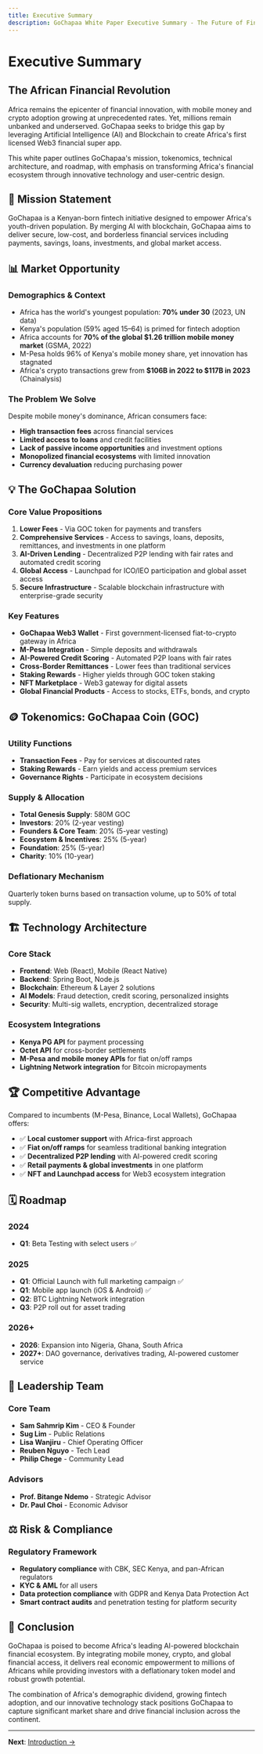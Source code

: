 ```yaml
---
title: Executive Summary
description: GoChapaa White Paper Executive Summary - The Future of Finance for Africa
---
```


# Executive Summary

## The African Financial Revolution

Africa remains the epicenter of financial innovation, with mobile money and crypto adoption growing at unprecedented rates. Yet, millions remain unbanked and underserved. GoChapaa seeks to bridge this gap by leveraging Artificial Intelligence (AI) and Blockchain to create Africa's first licensed Web3 financial super app.

This white paper outlines GoChapaa's mission, tokenomics, technical architecture, and roadmap, with emphasis on transforming Africa's financial ecosystem through innovative technology and user-centric design.

## 🎯 Mission Statement

GoChapaa is a Kenyan-born fintech initiative designed to empower Africa's youth-driven population. By merging AI with blockchain, GoChapaa aims to deliver secure, low-cost, and borderless financial services including payments, savings, loans, investments, and global market access.

## 📊 Market Opportunity

### Demographics & Context
- Africa has the world's youngest population: **70% under 30** (2023, UN data)
- Kenya's population (59% aged 15–64) is primed for fintech adoption
- Africa accounts for **70% of the global $1.26 trillion mobile money market** (GSMA, 2022)
- M-Pesa holds 96% of Kenya's mobile money share, yet innovation has stagnated
- Africa's crypto transactions grew from **$106B in 2022 to $117B in 2023** (Chainalysis)

### The Problem We Solve
Despite mobile money's dominance, African consumers face:
- **High transaction fees** across financial services
- **Limited access to loans** and credit facilities
- **Lack of passive income opportunities** and investment options
- **Monopolized financial ecosystems** with limited innovation
- **Currency devaluation** reducing purchasing power

## 💡 The GoChapaa Solution

### Core Value Propositions
1. **Lower Fees** - Via GOC token for payments and transfers
2. **Comprehensive Services** - Access to savings, loans, deposits, remittances, and investments in one platform
3. **AI-Driven Lending** - Decentralized P2P lending with fair rates and automated credit scoring
4. **Global Access** - Launchpad for ICO/IEO participation and global asset access
5. **Secure Infrastructure** - Scalable blockchain infrastructure with enterprise-grade security

### Key Features
- **GoChapaa Web3 Wallet** - First government-licensed fiat-to-crypto gateway in Africa
- **M-Pesa Integration** - Simple deposits and withdrawals
- **AI-Powered Credit Scoring** - Automated P2P loans with fair rates
- **Cross-Border Remittances** - Lower fees than traditional services
- **Staking Rewards** - Higher yields through GOC token staking
- **NFT Marketplace** - Web3 gateway for digital assets
- **Global Financial Products** - Access to stocks, ETFs, bonds, and crypto

## 🪙 Tokenomics: GoChapaa Coin (GOC)

### Utility Functions
- **Transaction Fees** - Pay for services at discounted rates
- **Staking Rewards** - Earn yields and access premium services
- **Governance Rights** - Participate in ecosystem decisions

### Supply & Allocation
- **Total Genesis Supply**: 580M GOC
- **Investors**: 20% (2-year vesting)
- **Founders & Core Team**: 20% (5-year vesting)
- **Ecosystem & Incentives**: 25% (5-year)
- **Foundation**: 25% (5-year)
- **Charity**: 10% (10-year)

### Deflationary Mechanism
Quarterly token burns based on transaction volume, up to 50% of total supply.

## 🏗️ Technology Architecture

### Core Stack
- **Frontend**: Web (React), Mobile (React Native)
- **Backend**: Spring Boot, Node.js
- **Blockchain**: Ethereum & Layer 2 solutions
- **AI Models**: Fraud detection, credit scoring, personalized insights
- **Security**: Multi-sig wallets, encryption, decentralized storage

### Ecosystem Integrations
- **Kenya PG API** for payment processing
- **Octet API** for cross-border settlements
- **M-Pesa and mobile money APIs** for fiat on/off ramps
- **Lightning Network integration** for Bitcoin micropayments

## 🏆 Competitive Advantage

Compared to incumbents (M-Pesa, Binance, Local Wallets), GoChapaa offers:
- ✅ **Local customer support** with Africa-first approach
- ✅ **Fiat on/off ramps** for seamless traditional banking integration
- ✅ **Decentralized P2P lending** with AI-powered credit scoring
- ✅ **Retail payments & global investments** in one platform
- ✅ **NFT and Launchpad access** for Web3 ecosystem integration

## 🗓️ Roadmap

### 2024
- **Q1**: Beta Testing with select users ✅

### 2025
- **Q1**: Official Launch with full marketing campaign ✅
- **Q1**: Mobile app launch (iOS & Android) ✅
- **Q2**: BTC Lightning Network integration
- **Q3**: P2P roll out for asset trading

### 2026+
- **2026**: Expansion into Nigeria, Ghana, South Africa
- **2027+**: DAO governance, derivatives trading, AI-powered customer service

## 👥 Leadership Team

### Core Team
- **Sam Sahmrip Kim** - CEO & Founder
- **Sug Lim** - Public Relations
- **Lisa Wanjiru** - Chief Operating Officer
- **Reuben Nguyo** - Tech Lead
- **Philip Chege** - Community Lead

### Advisors
- **Prof. Bitange Ndemo** - Strategic Advisor
- **Dr. Paul Choi** - Economic Advisor

## ⚖️ Risk & Compliance

### Regulatory Framework
- **Regulatory compliance** with CBK, SEC Kenya, and pan-African regulators
- **KYC & AML** for all users
- **Data protection compliance** with GDPR and Kenya Data Protection Act
- **Smart contract audits** and penetration testing for platform security

## 🎯 Conclusion

GoChapaa is poised to become Africa's leading AI-powered blockchain financial ecosystem. By integrating mobile money, crypto, and global financial access, it delivers real economic empowerment to millions of Africans while providing investors with a deflationary token model and robust growth potential.

The combination of Africa's demographic dividend, growing fintech adoption, and our innovative technology stack positions GoChapaa to capture significant market share and drive financial inclusion across the continent.

---

**Next**: [Introduction →](/whitepaper/introduction)
